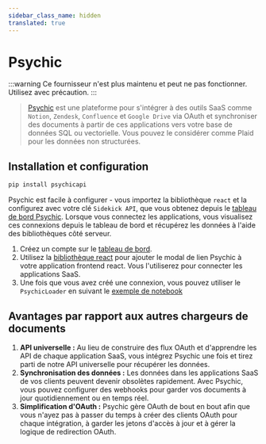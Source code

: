 ```yaml
---
sidebar_class_name: hidden
translated: true
---
```


# Psychic

:::warning
Ce fournisseur n'est plus maintenu et peut ne pas fonctionner. Utilisez avec précaution.
:::

>[Psychic](https://www.psychic.dev/) est une plateforme pour s'intégrer à des outils SaaS comme `Notion`, `Zendesk`,
> `Confluence` et `Google Drive` via OAuth et synchroniser des documents à partir de ces applications vers votre base de données SQL ou vectorielle. Vous pouvez le considérer comme Plaid pour les données non structurées.

## Installation et configuration

```bash
pip install psychicapi
```

Psychic est facile à configurer - vous importez la bibliothèque `react` et la configurez avec votre clé `Sidekick API`, que vous obtenez
depuis le [tableau de bord Psychic](https://dashboard.psychic.dev/). Lorsque vous connectez les applications, vous
visualisez ces connexions depuis le tableau de bord et récupérez les données à l'aide des bibliothèques côté serveur.

1. Créez un compte sur le [tableau de bord](https://dashboard.psychic.dev/).
2. Utilisez la [bibliothèque react](https://docs.psychic.dev/sidekick-link) pour ajouter le modal de lien Psychic à votre application frontend react. Vous l'utiliserez pour connecter les applications SaaS.
3. Une fois que vous avez créé une connexion, vous pouvez utiliser le `PsychicLoader` en suivant le [exemple de notebook](/docs/integrations/document_loaders/psychic)

## Avantages par rapport aux autres chargeurs de documents

1.	**API universelle :** Au lieu de construire des flux OAuth et d'apprendre les API de chaque application SaaS, vous intégrez Psychic une fois et tirez parti de notre API universelle pour récupérer les données.
2.	**Synchronisation des données :** Les données dans les applications SaaS de vos clients peuvent devenir obsolètes rapidement. Avec Psychic, vous pouvez configurer des webhooks pour garder vos documents à jour quotidiennement ou en temps réel.
3.	**Simplification d'OAuth :** Psychic gère OAuth de bout en bout afin que vous n'ayez pas à passer du temps à créer des clients OAuth pour chaque intégration, à garder les jetons d'accès à jour et à gérer la logique de redirection OAuth.
